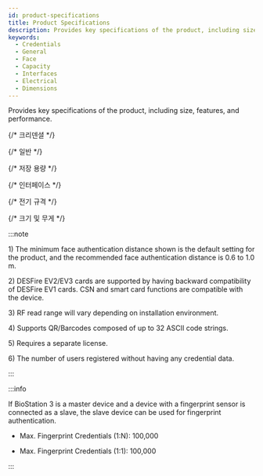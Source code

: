 ```yaml
---
id: product-specifications
title: Product Specifications
description: Provides key specifications of the product, including size, features, and performance.
keywords:
  - Credentials
  - General
  - Face
  - Capacity
  - Interfaces
  - Electrical
  - Dimensions
---
```


Provides key specifications of the product, including size, features, and performance.


{/* 크리덴셜 */}

<SpecSection data={specs.biostation3.credentials} />

{/* 일반 */}

<SpecSection data={specs.biostation3.general} />

{/* 저장 용량 */}

<SpecSection data={specs.biostation3.storage} />

{/* 인터페이스 */}

<SpecSection data={specs.biostation3.interface} />

{/* 전기 규격 */}

<SpecSection data={specs.biostation3.power} />

{/* 크기 및 무게 */}

<SpecSizeWieght data={specs.biostation3.size_weight} />

:::note

<Anno id='anno1'>1)</Anno> The minimum face authentication distance shown is the default setting for the product, and the recommended face authentication distance is 0.6 to 1.0 m.

<Anno id='anno2'>2)</Anno> DESFire EV2/EV3 cards are supported by having backward compatibility of DESFire EV1 cards. CSN and smart card functions are compatible with the device.

<Anno id='anno3'>3)</Anno> RF read range will vary depending on installation environment.

<Anno id='anno4'>4)</Anno> Supports QR/Barcodes composed of up to 32 ASCII code strings.

<Anno id='anno5'>5)</Anno> Requires a separate license.

<Anno id='anno6'>6)</Anno> The number of users registered without having any credential data.

:::

:::info

If BioStation 3 is a master device and a device with a fingerprint sensor is connected as a slave, the slave device can be used for fingerprint authentication.

* Max. Fingerprint Credentials (1:N): 100,000

* Max. Fingerprint Credentials (1:1): 100,000

:::
